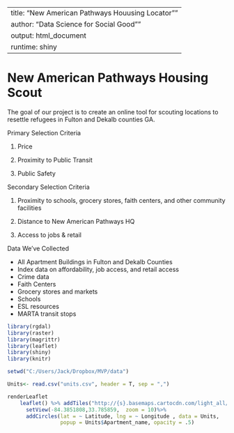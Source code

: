 
---
title: "New American Pathways Houusing Locator""
author: "Data Science for Social Good""
output: html_document
runtime: shiny
---
New American Pathways Housing Scout
========================================================
The goal of our project is to create an online tool for scouting locations to resettle refugees in Fulton and Dekalb counties GA.

Primary Selection Criteria 

1. Price 

2. Proximity to Public Transit 

3. Public Safety 


Secondary Selection Criteria 

1. Proximity to schools, grocery stores, faith centers, and other community facilities 

2. Distance to New American Pathways HQ

3. Access to jobs & retail


Data We've Collected 

* All Apartment Buildings in Fulton and Dekalb Counties 
* Index data on affordability, job access, and retail access 
* Crime data 
* Faith Centers 
* Grocery stores and markets 
* Schools
* ESL resources 
* MARTA transit stops 


```r
library(rgdal)
library(raster)
library(magrittr)
library(leaflet)
library(shiny)
library(knitr)

setwd("C:/Users/Jack/Dropbox/MVP/data")

Units<- read.csv("units.csv", header = T, sep = ",")

renderLeaflet
    leaflet() %>% addTiles("http://{s}.basemaps.cartocdn.com/light_all/{z}/{x}/{y}.png") %>%
      setView(-84.3851808,33.785859,  zoom = 10)%>%
      addCircles(lat = ~ Latitude, lng = ~ Longitude , data = Units, 
                 popup = Units$Apartment_name, opacity = .5)

```


